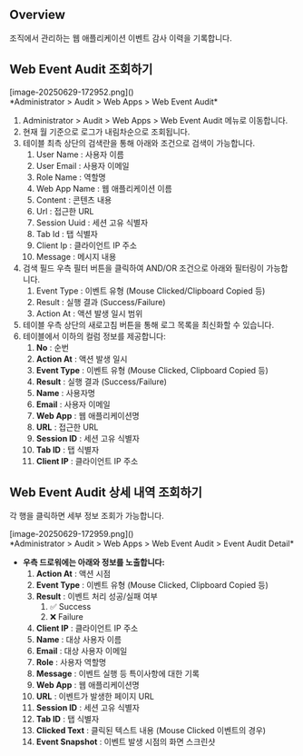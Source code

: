 ## Overview
조직에서 관리하는 웹 애플리케이션 이벤트 감사 이력을 기록합니다.



## Web Event Audit 조회하기
<p align="center">
<div>[image-20250629-172952.png]()</div>
*Administrator &gt; Audit &gt; Web Apps &gt; Web Event Audit*
</p>

1. Administrator &gt; Audit &gt; Web Apps &gt; Web Event Audit 메뉴로 이동합니다.
2. 현재 월 기준으로 로그가 내림차순으로 조회됩니다.
3. 테이블 최측 상단의 검색란을 통해 아래와 조건으로 검색이 가능합니다.
    1. User Name : 사용자 이름
    2. User Email : 사용자 이메일
    3. Role Name : 역할명
    4. Web App Name : 웹 애플리케이션 이름
    5. Content : 콘텐츠 내용
    6. Url : 접근한 URL
    7. Session Uuid : 세션 고유 식별자
    8. Tab Id : 탭 식별자
    9. Client Ip : 클라이언트 IP 주소
    10. Message : 메시지 내용
4. 검색 필드 우측 필터 버튼을 클릭하여 AND/OR 조건으로 아래와 필터링이 가능합니다.
    1. Event Type : 이벤트 유형 (Mouse Clicked/Clipboard Copied 등)
    2. Result : 실행 결과 (Success/Failure)
    3. Action At : 액션 발생 일시 범위
5. 테이블 우측 상단의 새로고침 버튼을 통해 로그 목록을 최신화할 수 있습니다.
6. 테이블에서 이하의 컬럼 정보를 제공합니다:
    1. **No**  : 순번
    2. **Action At**  : 액션 발생 일시
    3. **Event Type**  : 이벤트 유형 (Mouse Clicked, Clipboard Copied 등)
    4. **Result**  : 실행 결과 (Success/Failure)
    5. **Name**  : 사용자명
    6. **Email**  : 사용자 이메일
    7. **Web App**  : 웹 애플리케이션명
    8. **URL**  : 접근한 URL
    9. **Session ID**  : 세션 고유 식별자
    10. **Tab ID**  : 탭 식별자
    11. **Client IP**  : 클라이언트 IP 주소

## Web Event Audit 상세 내역 조회하기
각 행을 클릭하면 세부 정보 조회가 가능합니다.

<p align="center">
<div>[image-20250629-172959.png]()</div>
*Administrator &gt; Audit &gt; Web Apps &gt; Web Event Audit &gt; Event Audit Detail*
</p>

* **우측 드로워에는 아래와 정보를 노출합니다:**
    1. **Action At**  : 액션 시점
    2. **Event Type**  : 이벤트 유형 (Mouse Clicked, Clipboard Copied 등)
    3. **Result**  : 이벤트 처리 성공/실패 여부
        1. ✅ Success
        2. ❌ Failure
    4. **Client IP**  : 클라이언트 IP 주소
    5. **Name**  : 대상 사용자 이름
    6. **Email**  : 대상 사용자 이메일
    7. **Role**  : 사용자 역할명
    8. **Message**  : 이벤트 실행 등 특이사항에 대한 기록
    9. **Web App**  : 웹 애플리케이션명
    10. **URL**  : 이벤트가 발생한 페이지 URL
    11. **Session ID**  : 세션 고유 식별자
    12. **Tab ID**  : 탭 식별자
    13. **Clicked Text**  : 클릭된 텍스트 내용 (Mouse Clicked 이벤트의 경우)
    14. **Event Snapshot**  : 이벤트 발생 시점의 화면 스크린샷
